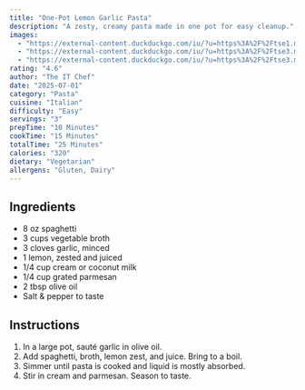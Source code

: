 ```yaml
---
title: "One-Pot Lemon Garlic Pasta"
description: "A zesty, creamy pasta made in one pot for easy cleanup."
images:
  - "https://external-content.duckduckgo.com/iu/?u=https%3A%2F%2Ftse1.mm.bing.net%2Fth%2Fid%2FOIP.wcrERTw3GK9N--dxCt-YFAHaFW%3Fpid%3DApi&f=1&ipt=c2d8d153418b90b1ea73253697cc0e36dfd43366204baa35ccf19ae09f9cd368&ipo=images"
  - "https://external-content.duckduckgo.com/iu/?u=https%3A%2F%2Ftse3.mm.bing.net%2Fth%2Fid%2FOIP.H6cXQfddOZ80g3Y7xxmOcQHaE7%3Fpid%3DApi&f=1&ipt=d74ae29c6322a43280ce38b67008ca0f22a2c30d1c6a58703cb7c81b529eb192&ipo=images"
  - "https://external-content.duckduckgo.com/iu/?u=https%3A%2F%2Ftse3.mm.bing.net%2Fth%2Fid%2FOIP._LC5PXgx7yUCfVDEKDtVzQHaI9%3Fpid%3DApi&f=1&ipt=3086ad04e23f70d440a3db06b3b7a7a2fb839ee2f689bf3f2f8eaae4fbcbc27e&ipo=images"
rating: "4.6"
author: "The IT Chef"
date: "2025-07-01"
category: "Pasta"
cuisine: "Italian"
difficulty: "Easy"
servings: "3"
prepTime: "10 Minutes"
cookTime: "15 Minutes"
totalTime: "25 Minutes"
calories: "320"
dietary: "Vegetarian"
allergens: "Gluten, Dairy"
---
```


## Ingredients
- 8 oz spaghetti
- 3 cups vegetable broth
- 3 cloves garlic, minced
- 1 lemon, zested and juiced
- 1/4 cup cream or coconut milk
- 1/4 cup grated parmesan
- 2 tbsp olive oil
- Salt & pepper to taste

## Instructions
1. In a large pot, sauté garlic in olive oil.
2. Add spaghetti, broth, lemon zest, and juice. Bring to a boil.
3. Simmer until pasta is cooked and liquid is mostly absorbed.
4. Stir in cream and parmesan. Season to taste.
